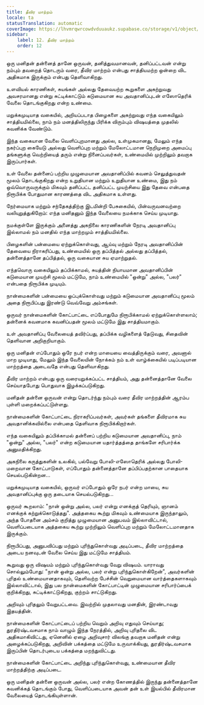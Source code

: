 ```yaml
---
title: தீவிர மாற்றம்
locale: ta
statusTranslation: automatic
coverImage: https://lhvmrqwrcowdvduuaukz.supabase.co/storage/v1/object/public/strapi-uploads/small_cover-tratado-de-psicologia-revolucionaria.webp-5e15e1cec4e0ebebcde5d7fc7565d8fd.webp
sidebar:
    label: 12. தீவிர மாற்றம்
    order: 12
---
```

ஒரு மனிதன் தன்னைத் தானே ஒருவன், தனித்துவமானவன், தனிப்பட்டவன் என்று நம்பும் தவறைத் தொடரும் வரை, தீவிர மாற்றம் என்பது சாத்தியமற்ற ஒன்றை விட அதிகமாக இருக்கும் என்பது தெளிவாகிறது.

உளவியல் காரணிகள், சுயங்கள் அல்லது தேவையற்ற கூறுகளை அகற்றுவது அவசரமானது என்று சுட்டிக்காட்டும் கடுமையான சுய அவதானிப்புடன் எஸோதெரிக் வேலை தொடங்குகிறது என்ற உண்மை.

மறுக்கமுடியாத வகையில், அறியப்படாத பிழைகளை அகற்றுவது எந்த வகையிலும் சாத்தியமில்லை, நாம் நம் மனத்திலிருந்து பிரிக்க விரும்பும் விஷயத்தை முதலில் கவனிக்க வேண்டும்.

இந்த வகையான வேலை வெளிப்புறமானது அல்ல, உள்முகமானது, மேலும் எந்த நகர்ப்புற கையேடு அல்லது வெளிப்புற மற்றும் மேலோட்டமான நெறிமுறை அமைப்பு தங்களுக்கு வெற்றியைத் தரும் என்று நினைப்பவர்கள், உண்மையில் முற்றிலும் தவறாக இருப்பார்கள்.

உள் வேலை தன்னைப் பற்றிய முழுமையான அவதானிப்பில் கவனம் செலுத்துவதன் மூலம் தொடங்குகிறது என்ற உறுதியான மற்றும் உறுதியான உண்மை, இது நம் ஒவ்வொருவருக்கும் மிகவும் தனிப்பட்ட தனிப்பட்ட முயற்சியை இது தேவை என்பதை நிரூபிக்க போதுமான காரணத்தை விட அதிகமாக உள்ளது.

நேர்மையாக மற்றும் சந்தேகத்திற்கு இடமின்றி பேசுகையில், பின்வருவனவற்றை வலியுறுத்துகிறோம்: எந்த மனிதனும் இந்த வேலையை நமக்காக செய்ய முடியாது.

நமக்குள்ளே இருக்கும் அனைத்து அகநிலை காரணிகளின் நேரடி அவதானிப்பு இல்லாமல் நம் மனதில் எந்த மாற்றமும் சாத்தியமில்லை.

பிழைகளின் பன்மையை ஏற்றுக்கொள்வது, ஆய்வு மற்றும் நேரடி அவதானிப்பின் தேவையை நிராகரிப்பது, உண்மையில் ஒரு தப்பித்தல் அல்லது தப்பித்தல், தன்னைத்தானே தப்பித்தல், ஒரு வகையான சுய ஏமாற்றுதல்.

எந்தவொரு வகையிலும் தப்பிக்காமல், சுயத்தின் நியாயமான அவதானிப்பின் கடுமையான முயற்சி மூலம் மட்டுமே, நாம் உண்மையில் "ஒன்று" அல்ல, "பலர்" என்பதை நிரூபிக்க முடியும்.

நான்மைகளின் பன்மையை ஒப்புக்கொள்வது மற்றும் கடுமையான அவதானிப்பு மூலம் அதை நிரூபிப்பது இரண்டு வெவ்வேறு அம்சங்கள்.

ஒருவர் நான்மைகளின் கோட்பாட்டை எப்போதுமே நிரூபிக்காமல் ஏற்றுக்கொள்ளலாம்; தன்னைக் கவனமாக கவனிப்பதன் மூலம் மட்டுமே இது சாத்தியமாகும்.

உள் அவதானிப்பு வேலையைத் தவிர்ப்பது, தப்பிக்க வழிகளைத் தேடுவது, சிதைவின் தெளிவான அறிகுறியாகும்.

ஒரு மனிதன் எப்போதும் ஒரே நபர் என்ற மாயையை வைத்திருக்கும் வரை, அவனால் மாற முடியாது, மேலும் இந்த வேலையின் நோக்கம் நம் உள் வாழ்க்கையில் படிப்படியான மாற்றத்தை அடைவதே என்பது தெளிவாகிறது.

தீவிர மாற்றம் என்பது ஒரு வரையறுக்கப்பட்ட சாத்தியம், அது தன்னைத்தானே வேலை செய்யாதபோது பொதுவாக இழக்கப்படுகிறது.

மனிதன் தன்னை ஒருவன் என்று தொடர்ந்து நம்பும் வரை தீவிர மாற்றத்தின் ஆரம்ப புள்ளி மறைக்கப்பட்டுள்ளது.

நான்மைகளின் கோட்பாட்டை நிராகரிப்பவர்கள், அவர்கள் தங்களை தீவிரமாக சுய அவதானிக்கவில்லை என்பதை தெளிவாக நிரூபிக்கிறார்கள்.

எந்த வகையிலும் தப்பிக்காமல் தன்னைப் பற்றிய கடுமையான அவதானிப்பு, நாம் "ஒன்று" அல்ல, "பலர்" என்ற கடுமையான யதார்த்தத்தை தாங்களே சரிபார்க்க அனுமதிக்கிறது.

அகநிலை கருத்துகளின் உலகில், பல்வேறு போலி-எஸோதெரிக் அல்லது போலி-மறைவான கோட்பாடுகள், எப்போதும் தன்னைத்தானே தப்பிப்பதற்கான பாதையாக செயல்படுகின்றன...

மறுக்கமுடியாத வகையில், ஒருவர் எப்போதும் ஒரே நபர் என்ற மாயை, சுய அவதானிப்புக்கு ஒரு தடையாக செயல்படுகிறது...

ஒருவர் கூறலாம்: "நான் ஒன்று அல்ல, பலர் என்று எனக்குத் தெரியும், ஞானம் எனக்குக் கற்றுக்கொடுத்தது". அத்தகைய கூற்று மிகவும் உண்மையாக இருந்தாலும், அந்த போதனை அம்சம் குறித்து முழுமையான அனுபவம் இல்லாவிட்டால், வெளிப்படையாக அத்தகைய கூற்று முற்றிலும் வெளிப்புற மற்றும் மேலோட்டமானதாக இருக்கும்.

நிரூபிப்பது, அனுபவிப்பது மற்றும் புரிந்துகொள்வது அடிப்படை, தீவிர மாற்றத்தை அடைய நனவுடன் வேலை செய்ய இது மட்டுமே சாத்தியம்.

கூறுவது ஒரு விஷயம் மற்றும் புரிந்துகொள்வது வேறு விஷயம். யாராவது சொல்லும்போது: "நான் ஒன்று அல்ல, பலர் என்று புரிந்துகொள்கிறேன்", அவர்களின் புரிதல் உண்மையானதாகவும், தெளிவற்ற பேச்சின் வெறுமையான வார்த்தைகளாகவும் இல்லாவிட்டால், இது பல நான்மைகளின் கோட்பாட்டின் முழுமையான சரிபார்ப்பைக் குறிக்கிறது, சுட்டிக்காட்டுகிறது, குற்றம் சாட்டுகிறது.

அறிவும் புரிதலும் வேறுபட்டவை. இவற்றில் முதலாவது மனதின், இரண்டாவது இதயத்தின்.

நான்மைகளின் கோட்பாட்டைப் பற்றிய வெறும் அறிவு எதுவும் செய்யாது; துரதிர்ஷ்டவசமாக நாம் வாழும் இந்த நேரத்தில், அறிவு புரிதலை விட அதிகமாகிவிட்டது, ஏனெனில் ஏழை அறிவுசார் விலங்கு தவறாக மனிதன் என்று அழைக்கப்படுகிறது, அறிவின் பக்கத்தை மட்டுமே உருவாக்கியது, துரதிர்ஷ்டவசமாக இருப்பின் தொடர்புடைய பக்கத்தை மறந்துவிட்டது.

நான்மைகளின் கோட்பாட்டை அறிந்து புரிந்துகொள்வது, உண்மையான தீவிர மாற்றத்திற்கு அடிப்படை.

ஒரு மனிதன் தன்னை ஒருவன் அல்ல, பலர் என்ற கோணத்தில் இருந்து தன்னைத்தானே கவனிக்கத் தொடங்கும் போது, வெளிப்படையாக அவன் தன் உள் இயல்பில் தீவிரமான வேலையைத் தொடங்கியுள்ளான்.

